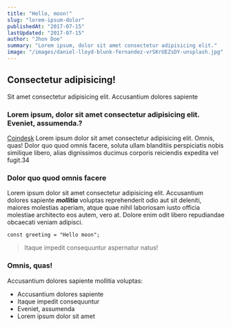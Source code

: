 ```yaml
---
title: "Hello, moon!"
slug: "lorem-ipsum-dolor"
publishedAt: "2017-07-15"
lastUpdated: "2017-07-15"
author: "Jhon Doe"
summary: "Lorem ipsum, dolor sit amet consectetur adipisicing elit."
image: "/images/daniel-lloyd-blunk-fernandez-vrSKrUEZsDY-unsplash.jpg"
---
```


## Consectetur adipisicing!

Sit amet consectetur adipisicing elit. Accusantium dolores sapiente

### Lorem ipsum, dolor sit amet consectetur adipisicing elit. Eveniet, assumenda.?

[Coindesk](https://www.coindesk.com/) Lorem ipsum dolor sit amet consectetur adipisicing elit. Omnis, quas! Dolor quo quod omnis facere, soluta ullam blanditiis perspiciatis nobis similique libero, alias dignissimos ducimus corporis reiciendis expedita vel fugit.34

### Dolor quo quod omnis facere

Lorem ipsum dolor sit amet consectetur adipisicing elit. Accusantium dolores sapiente **_mollitia_** voluptas reprehenderit odio aut sit deleniti, maiores molestias aperiam, atque quae nihil laboriosam iusto officia molestiae architecto eos autem, vero at. Dolore enim odit libero repudiandae obcaecati veniam adipisci.

```
const greeting = "Hello moon";
```

> Itaque impedit consequuntur aspernatur natus!

### Omnis, quas!

Accusantium dolores sapiente mollitia voluptas:

- Accusantium dolores sapiente
- Itaque impedit consequuntur
- Eveniet, assumenda
- Lorem ipsum dolor sit amet
